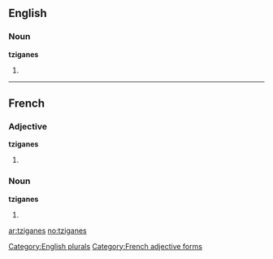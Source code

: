 ==English==

===Noun===
'''tziganes'''

# {{plural of|[[tzigane]]}}

[[Category:English plurals]]
----
==French==

===Adjective===
'''tziganes''' {{m|f|p}}

# {{form of|plural|[[tzigane #French|tzigane]]|lang=fr}}

[[Category:French adjective forms]]

===Noun===
'''tziganes''' {{m|f|p}}

# {{plural of|[[tzigane #French|tzigane]]|lang=fr}}


[[ar:tziganes]]
[[no:tziganes]]